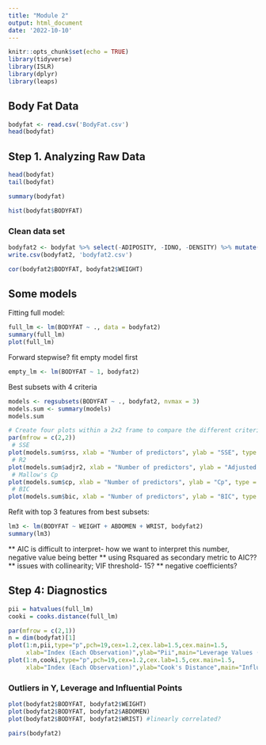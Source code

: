 ---
title: "Module 2"
output: html_document
date: '2022-10-10'
---

```{r setup, include=FALSE}
knitr::opts_chunk$set(echo = TRUE)
library(tidyverse)
library(ISLR)
library(dplyr)
library(leaps)
```

## Body Fat Data

```{r}
bodyfat <- read.csv('BodyFat.csv')
head(bodyfat)
```

## Step 1. Analyzing Raw Data

```{r}
head(bodyfat)
tail(bodyfat)
```
```{r}
summary(bodyfat)
```

```{r}
hist(bodyfat$BODYFAT)
```



### Clean data set
```{r}
bodyfat2 <- bodyfat %>% select(-ADIPOSITY, -IDNO, -DENSITY) %>% mutate(HEIGHT = HEIGHT * 2.54, WEIGHT = WEIGHT*2.2)
write.csv(bodyfat2, 'bodyfat2.csv')
```

```{r}
cor(bodyfat2$BODYFAT, bodyfat2$WEIGHT)
```

## Some models

Fitting full model:
```{r}
full_lm <- lm(BODYFAT ~ ., data = bodyfat2)
summary(full_lm)
plot(full_lm)
```

Forward stepwise? fit empty model first
```{r}
empty_lm <- lm(BODYFAT ~ 1, bodyfat2)
```

Best subsets with 4 criteria
```{r}
models <- regsubsets(BODYFAT ~ ., bodyfat2, nvmax = 3)
models.sum <- summary(models)
models.sum

# Create four plots within a 2x2 frame to compare the different criteria
par(mfrow = c(2,2))
 # SSE
plot(models.sum$rss, xlab = "Number of predictors", ylab = "SSE", type = "l")
 # R2
plot(models.sum$adjr2, xlab = "Number of predictors", ylab = "Adjusted RSq", type = "l")
 # Mallow's Cp
plot(models.sum$cp, xlab = "Number of predictors", ylab = "Cp", type = "l")
 # BIC
plot(models.sum$bic, xlab = "Number of predictors", ylab = "BIC", type = "l")
```
Refit with top 3 features from best subsets:
```{r}
lm3 <- lm(BODYFAT ~ WEIGHT + ABDOMEN + WRIST, bodyfat2)
summary(lm3)
```


** AIC is difficult to interpret- how we want to interpret this number, negative value being better
** using Rsquared as secondary metric to AIC??
** issues with collinearity; VIF threshold- 15?
** negative coefficients?

## Step 4: Diagnostics
```{r}
pii = hatvalues(full_lm)
cooki = cooks.distance(full_lm)

par(mfrow = c(2,1))
n = dim(bodyfat)[1]
plot(1:n,pii,type="p",pch=19,cex=1.2,cex.lab=1.5,cex.main=1.5,
     xlab="Index (Each Observation)",ylab="Pii",main="Leverage Values (Pii)")
plot(1:n,cooki,type="p",pch=19,cex=1.2,cex.lab=1.5,cex.main=1.5,
     xlab="Index (Each Observation)",ylab="Cook's Distance",main="Influence Values (Cook's Distance)")
```



### Outliers in Y, Leverage and Influential Points


```{r}
plot(bodyfat2$BODYFAT, bodyfat2$WEIGHT)
plot(bodyfat2$BODYFAT, bodyfat2$ABDOMEN)
plot(bodyfat2$BODYFAT, bodyfat2$WRIST) #linearly correlated?
```


```{r}
pairs(bodyfat2)
```


```{r}

```